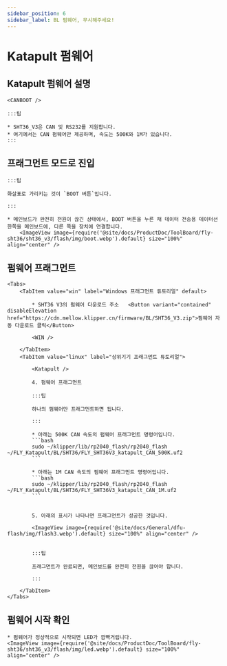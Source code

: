 ```yaml
---
sidebar_position: 6
sidebar_label: BL 펌웨어, 무시해주세요!
---
```



# Katapult 펌웨어

## Katapult 펌웨어 설명

    <CANBOOT />

    :::팁

    * SHT36_V3은 CAN 및 RS232를 지원합니다.
    * 여기에서는 CAN 펌웨어만 제공하며, 속도는 500K와 1M가 있습니다.
    :::

## 프래그먼트 모드로 진입

    :::팁

    화살표로 가리키는 것이 `BOOT 버튼`입니다.

    :::

    * 메인보드가 완전히 전원이 끊긴 상태에서, BOOT 버튼을 누른 채 데이터 전송용 데이터선 한쪽을 메인보드에, 다른 쪽을 장치에 연결합니다.
        <ImageView image={require('@site/docs/ProductDoc/ToolBoard/fly-sht36/sht36_v3/flash/img/boot.webp').default} size="100%" align="center" />

## 펌웨어 프래그먼트

    <Tabs>
        <TabItem value="win" label="Windows 프래그먼트 튜토리얼" default>

            * SHT36 V3의 펌웨어 다운로드 주소   <Button variant="contained" disableElevation href="https://cdn.mellow.klipper.cn/firmware/BL/SHT36_V3.zip">펌웨어 자동 다운로드 클릭</Button>

            <WIN />
            
        </TabItem>
        <TabItem value="linux" label="상위기기 프래그먼트 튜토리얼">
            
            <Katapult />

            4. 펌웨어 프래그먼트

            :::팁

            하나의 펌웨어만 프래그먼트하면 됩니다.

            :::

            * 아래는 500K CAN 속도의 펌웨어 프래그먼트 명령어입니다.
            ```bash
            sudo ~/klipper/lib/rp2040_flash/rp2040_flash ~/FLY_Katapult/BL/SHT36/FLY_SHT36V3_katapult_CAN_500K.uf2
            ```
                       
            * 아래는 1M CAN 속도의 펌웨어 프래그먼트 명령어입니다.
            ```bash
            sudo ~/klipper/lib/rp2040_flash/rp2040_flash ~/FLY_Katapult/BL/SHT36/FLY_SHT36V3_katapult_CAN_1M.uf2
            ```


            5. 아래의 표시가 나타나면 프래그먼트가 성공한 것입니다.

            <ImageView image={require('@site/docs/General/dfu-flash/img/flash3.webp').default} size="100%" align="center" />


            :::팁

            프래그먼트가 완료되면, 메인보드를 완전히 전원을 끊어야 합니다.

            :::

        </TabItem>
    </Tabs>

## 펌웨어 시작 확인

    * 펌웨어가 정상적으로 시작되면 LED가 깜빡거립니다.
    <ImageView image={require('@site/docs/ProductDoc/ToolBoard/fly-sht36/sht36_v3/flash/img/led.webp').default} size="100%" align="center" />
